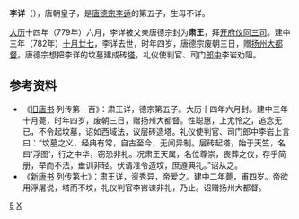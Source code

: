 '''李详'''（{{bd|779年||782年|12月6日|catIdx=L}}），唐朝皇子，是[[唐德宗|唐德宗]][[李适|李适]]的第五子，生母不详。

[[大历|大历]]十四年（779年）六月，李详被父亲唐德宗封为'''肃王'''，拜[[开府仪同三司|开府仪同三司]]。建中三年（782年）[[十月廿七|十月廿七]]，李详去世，时年四岁，唐德宗废朝三日，赠[[扬州|扬州]][[大都督|大都督]]。唐德宗想把李详的坟墓建成砖[[塔|塔]]，礼仪使判官、司门[[郎中_(官职)|郎中]]李岩劝阻。

== 参考资料 ==
*《[[旧唐书|旧唐书]] 列传第一百》：肃王详，德宗第五子。大历十四年六月封。建中三年十月薨，时年四岁，废朝三日，赠扬州大都督。性聪惠，上尤怜之，追念无已，不令起坟墓，诏如西域法，议层砖造塔。礼仪使判官、司门郎中李岩上言曰：“坟墓之义，经典有常，自古至今，无闻异制。层砖起塔，始于天竺，名曰‘浮图’，行之中华，窃恐非礼。况肃王天属，名位尊崇，丧葬之仪，存乎简册，举而不法，垂训非轻。伏请准令造坟，庶遵典礼。”诏从之。
*《[[新唐书|新唐书]] 列传第七》：肃王详，资秀异，帝爱之。建中二年薨，甫四岁。帝欲用浮屠说，塔而不坟，礼仪判官李岧谏非礼，乃止。诏赠扬州大都督。

[[Category:唐德宗皇子|5]]
[[Category:李姓|X]]
{{唐朝人物小作品}}